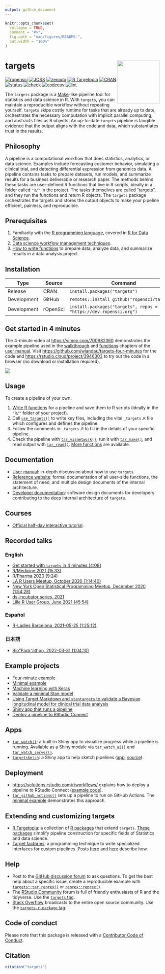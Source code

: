 ```yaml
---
output: github_document
---
```


```r
knitr::opts_chunk$set(
  collapse = TRUE,
  comment = "#>",
  fig.path = "man/figures/README-",
  out.width = "100%"
)
```

# targets <img src='man/figures/logo.png' align="right" height="139"/>

[![ropensci](https://badges.ropensci.org/401_status.svg)](https://github.com/ropensci/software-review/issues/401)
[![JOSS](https://joss.theoj.org/papers/10.21105/joss.02959/status.svg)](https://doi.org/10.21105/joss.02959)
[![zenodo](https://zenodo.org/badge/200093430.svg)](https://zenodo.org/badge/latestdoi/200093430)
[![R Targetopia](https://img.shields.io/badge/R_Targetopia-member-blue?style=flat&labelColor=gray)](https://wlandau.github.io/targetopia/)
[![CRAN](https://www.r-pkg.org/badges/version/targets)](https://CRAN.R-project.org/package=targets)
[![status](https://www.repostatus.org/badges/latest/active.svg)](https://www.repostatus.org/#active)
[![check](https://github.com/ropensci/targets/workflows/check/badge.svg)](https://github.com/ropensci/targets/actions?query=workflow%3Acheck)
[![codecov](https://codecov.io/gh/ropensci/targets/branch/main/graph/badge.svg?token=3T5DlLwUVl)](https://app.codecov.io/gh/ropensci/targets)
[![lint](https://github.com/ropensci/targets/workflows/lint/badge.svg)](https://github.com/ropensci/targets/actions?query=workflow%3Alint)

The `targets` package is a [Make](https://www.gnu.org/software/make/)-like pipeline tool for statistics and data science in R. With `targets`, you can maintain a reproducible workflow without repeating yourself. `targets` skips costly runtime for tasks that are already up to date, orchestrates the necessary computation with implicit parallel computing, and abstracts files as R objects. An up-to-date `targets` pipeline is tangible evidence that the output aligns with the code and data, which substantiates trust in the results.

## Philosophy

A pipeline is a computational workflow that does statistics, analytics, or data science. Examples include forecasting customer behavior, simulating a clinical trial, and detecting differential expression from genomics data. A pipeline contains tasks to prepare datasets, run models, and summarize results for a business deliverable or research paper. The methods behind these tasks are user-defined R functions that live in R scripts, ideally in a folder called `"R/"` in the project. The tasks themselves are called "targets", and they run the functions and return R objects. The `targets` package orchestrates the targets and stores the output objects to make your pipeline efficient, painless, and reproducible.

## Prerequisites

1. Familiarity with the [R programming language](https://www.r-project.org/), covered in [R for Data Science](https://r4ds.had.co.nz/).
1. [Data science workflow management techniques](https://rstats.wtf/index.html).
1. [How to write functions](https://r4ds.had.co.nz/functions.html) to prepare data, analyze data, and summarize results in a data analysis project.

## Installation

Type | Source | Command
---|---|---
Release | CRAN | `install.packages("targets")`
Development | GitHub | `remotes::install_github("ropensci/targets")`
Development | rOpenSci | `install.packages("targets", repos = "https://dev.ropensci.org")`

## Get started in 4 minutes

The 4-minute video at <https://vimeo.com/700982360> demonstrates the example pipeline used in the [walkthrough](https://books.ropensci.org/targets/walkthrough.html) and [functions](https://books.ropensci.org/targets/functions.html) chapters of the [user manual](https://books.ropensci.org/targets/). Visit <https://github.com/wlandau/targets-four-minutes> for the code and <https://rstudio.cloud/project/3946303> to try out the code in a browser (no download or installation required).

[![](./man/figures/video.png)](https://vimeo.com/700982360)

## Usage

To create a pipeline of your own:

1. [Write R functions](https://books.ropensci.org/targets/functions.html) for a pipeline and save them to R scripts (ideally in the `"R/"` folder of your project).
1. Call [`use_targets()`](https://docs.ropensci.org/targets/reference/use_targets.html) to write key files, including the vital `_targets.R` file which configures and defines the pipeline.
1. Follow the comments in `_targets.R` to fill in the details of your specific pipeline.
1. Check the pipeline with [`tar_visnetwork()`](https://docs.ropensci.org/targets/reference/tar_visnetwork.html), run it with [`tar_make()`](https://docs.ropensci.org/targets/reference/tar_make.html), and read output with [`tar_read()`](https://docs.ropensci.org/targets/reference/tar_read.html). [More functions](https://docs.ropensci.org/targets/reference/index.html) are available.

## Documentation

* [User manual](https://books.ropensci.org/targets/): in-depth discussion about how to use `targets`.
* [Reference website](https://docs.ropensci.org/targets/): formal documentation of all user-side functions, the statement of need, and multiple design documents of the internal architecture.
* [Developer documentation](https://books.ropensci.org/targets-design/): software design documents for developers contributing to the deep internal architecture of `targets`.

## Courses

* [Official half-day interactive tutorial](https://github.com/wlandau/targets-tutorial).

## Recorded talks

### English

* [Get started with `targets` in 4 minutes (4:08)](https://vimeo.com/700982360)
* [R/Medicine 2021 (15.33)](https://youtu.be/HJI5mQJRGpY)
* [R/Pharma 2020 (9:24)](https://www.youtube.com/watch?v=GRqKJBaC5g4&list=PLMtxz1fUYA5C0YflXsR8EEAQXfjntlV1H&index=6)
* [LA R Users Meetup, October 2020 (1:14:40)](https://www.youtube.com/watch?v=Qq25BUxpJu4)
* [New York Open Statistical Programming Meetup, December 2020 (1:54:28)](https://youtu.be/Gqn7Xn4d5NI)
* [ds-incubator series, 2021](https://www.youtube.com/playlist?list=PLvgdJdJDL-APJqHy5CXs6m4N7hUVp5rb4)
* [Lille R User Group, June 2021 (45:54)](https://youtu.be/FODSavXGjYg)

### Español

* [R-Ladies Barcelona, 2021-05-25 (1:25:12)](https://www.youtube.com/watch?v=Vj312AfdpBo).

### 日本語

-   [Bio”Pack”athon, 2022-03-31
    (1:04:10)](https://togotv.dbcls.jp/20220331.html)

## Example projects

* [Four-minute example](https://github.com/wlandau/targets-four-minutes)
* [Minimal example](https://github.com/wlandau/targets-minimal)
* [Machine learning with Keras](https://github.com/wlandau/targets-keras)
* [Validate a minimal Stan model](https://github.com/wlandau/targets-stan)
* [Using Target Markdown and `stantargets` to validate a Bayesian longitudinal model for clinical trial data analysis](https://github.com/wlandau/rmedicine2021-pipeline)
* [Shiny app that runs a pipeline](https://github.com/wlandau/targets-shiny)
* [Deploy a pipeline to RStudio Connect](https://github.com/sol-eng/targets-deployment-rsc)

## Apps

* [`tar_watch()`](https://docs.ropensci.org/targets/reference/tar_watch.html): a built-in Shiny app to visualize progress while a pipeline is running. Available as a Shiny module via [`tar_watch_ui()`](https://docs.ropensci.org/targets/reference/tar_watch_ui.html) and [`tar_watch_server()`](https://docs.ropensci.org/targets/reference/tar_watch_server.html).
* [`targetsketch`](https://wlandau.shinyapps.io/targetsketch): a Shiny app to help sketch pipelines ([app](https://wlandau.shinyapps.io/targetsketch), [source](https://github.com/wlandau/targetsketch)).

## Deployment

* <https://solutions.rstudio.com/r/workflows/> explains how to deploy a pipeline to RStudio Connect ([example code](https://github.com/sol-eng/targets-deployment-rsc)).
* [`tar_github_actions()`](https://docs.ropensci.org/targets/reference/tar_github_actions.html) sets up a pipeline to run on GitHub Actions. The [minimal example](https://github.com/wlandau/targets-minimal) demonstrates this approach.

## Extending and customizing targets

* [R Targetopia](https://wlandau.github.io/targetopia/): a collection of [R packages](https://wlandau.github.io/targetopia/packages.html) that extend `targets`. [These packages](https://wlandau.github.io/targetopia/packages.html) simplify pipeline construction for specific fields of Statistics and data science.
* [Target factories](https://wlandau.github.io/targetopia/contributing.html#target-factories): a programming technique to write specialized interfaces for custom pipelines. Posts [here](https://ropensci.org/blog/2021/02/03/targets/) and [here](https://wlandau.github.io/targetopia/contributing.html) describe how.

## Help

* Post to the [GitHub discussion forum](https://github.com/ropensci/targets/discussions) to ask questions. To get the best help about a specific issue, create a reproducible example with  [`targets::tar_reprex()`](https://docs.ropensci.org/targets/reference/tar_reprex.html) or  [`reprex::reprex()`](https://reprex.tidyverse.org/reference/reprex.html). 
* The [RStudio Community](https://community.rstudio.com/) forum is full of friendly enthusiasts of R and the tidyverse. Use the [`targets` tag](https://community.rstudio.com/tag/targets).
* [Stack Overflow](https://stackoverflow.com/) broadcasts to the entire open source community. Use the [`targets-r-package` tag](https://stackoverflow.com/questions/tagged/targets-r-package).

## Code of conduct

Please note that this package is released with a [Contributor Code of Conduct](https://ropensci.org/code-of-conduct/).

## Citation

```r
citation("targets")
```
